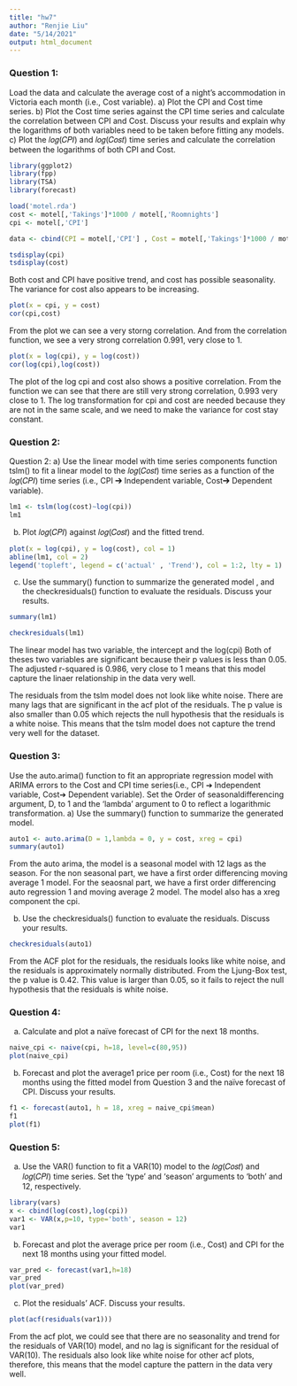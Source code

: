 ```yaml
---
title: "hw7"
author: "Renjie Liu"
date: "5/14/2021"
output: html_document
---
```

### Question 1:
Load the data and calculate the average cost of a night’s accommodation in Victoria each month (i.e.,
Cost variable).
a) Plot the CPI and Cost time series.
b) Plot the Cost time series against the CPI time series and calculate the correlation between CPI
and Cost.
Discuss your results and explain why the logarithms of both variables need to be taken before fitting any models.
c) Plot the 𝑙𝑜𝑔(𝐶𝑃𝐼) and 𝑙𝑜𝑔(𝐶𝑜𝑠𝑡) time series and calculate the correlation between the
logarithms of both CPI and Cost.
```r
library(ggplot2)
library(fpp)
library(TSA)
library(forecast)
```

```r
load('motel.rda')
cost <- motel[,'Takings']*1000 / motel[,'Roomnights']
cpi <- motel[,'CPI']

data <- cbind(CPI = motel[,'CPI'] , Cost = motel[,'Takings']*1000 / motel[,'Roomnights'])

tsdisplay(cpi)
tsdisplay(cost)
```
Both cost and CPI have positive trend, and cost has possible seasonality. The variance for cost also appears to be increasing.
```r
plot(x = cpi, y = cost)
cor(cpi,cost)
```
From the plot we can see a very storng correlation. And from the correlation function, we see a very strong correlation 0.991, very close to 1.

```r
plot(x = log(cpi), y = log(cost))
cor(log(cpi),log(cost))
```
The plot of the log cpi and cost also shows a positive correlation. From the function we can see that there are still very strong correlation, 0.993 very close to 1. The log transformation for cpi and cost are needed because they are not in the same scale, and we need to make the variance for cost stay constant.

### Question 2:
Question 2:
a) Use the linear model with time series components function tslm() to fit a linear model to the
𝑙𝑜𝑔(𝐶𝑜𝑠𝑡) time series as a function of the 𝑙𝑜𝑔(𝐶𝑃𝐼) time series (i.e., CPI ➔ Independent
variable, Cost➔ Dependent variable).
```r
lm1 <- tslm(log(cost)~log(cpi))
lm1
```


b) Plot 𝑙𝑜𝑔(𝐶𝑃𝐼) against 𝑙𝑜𝑔(𝐶𝑜𝑠𝑡) and the fitted trend.
```r
plot(x = log(cpi), y = log(cost), col = 1)
abline(lm1, col = 2)
legend('topleft', legend = c('actual' , 'Trend'), col = 1:2, lty = 1)
```

c) Use the summary() function to summarize the generated model , and the checkresiduals()
function to evaluate the residuals.
Discuss your results.
```r
summary(lm1)

checkresiduals(lm1)
```
The linear model has two variable, the intercept and the log(cpi) Both of theses two variables are significant because their p values is less than 0.05. The adjusted r-squared is 0.986, very close to 1 means that this model capture the linaer relationship in the data very well. 

The residuals from the tslm model does not look like white noise. There are many lags that are significant in the acf plot of the residuals. The p value is also smaller than 0.05 which rejects the null hypothesis that the residuals is a white noise. This means that the tslm model does not capture the trend very well for the dataset. 

### Question 3:
Use the auto.arima() function to fit an appropriate regression model with ARIMA errors to the Cost and
CPI time series(i.e., CPI ➔ Independent variable, Cost➔ Dependent variable). Set the Order of seasonaldifferencing
argument, D, to 1 and the ‘lambda’ argument to 0 to reflect a logarithmic transformation.
a) Use the summary() function to summarize the generated model.
```r
auto1 <- auto.arima(D = 1,lambda = 0, y = cost, xreg = cpi)
summary(auto1)
```

From the auto arima, the model is a seasonal model with 12 lags as the season. For the non seasonal part, we have a first order differencing moving average 1 model. For the seaosnal part, we have a first order differencing auto regression 1 and moving average 2 model. The model also has a xreg component the cpi. 

b) Use the checkresiduals() function to evaluate the residuals.
Discuss your results.
```r
checkresiduals(auto1)
```
From the ACF plot for the residuals, the residuals looks like white noise, and the residuals is approximately normally distributed. From the Ljung-Box test, the p value is 0.42. This value is larger than 0.05, so it fails to reject the null hypothesis that the residuals is white noise. 

### Question 4:
a) Calculate and plot a naïve forecast of CPI for the next 18 months.
```r
naive_cpi <- naive(cpi, h=18, level=c(80,95))
plot(naive_cpi)
```

b) Forecast and plot the average1 price per room (i.e., Cost) for the next 18 months using the fitted
model from Question 3 and the naïve forecast of CPI.
Discuss your results.
```r
f1 <- forecast(auto1, h = 18, xreg = naive_cpi$mean)
f1
plot(f1)
```

### Question 5:
a) Use the VAR() function to fit a VAR(10) model to the 𝑙𝑜𝑔(𝐶𝑜𝑠𝑡) and 𝑙𝑜𝑔(𝐶𝑃𝐼) time series. Set
the ‘type’ and ‘season’ arguments to 'both' and 12, respectively.
```r
library(vars)
x <- cbind(log(cost),log(cpi))
var1 <- VAR(x,p=10, type='both', season = 12)
var1
```

b) Forecast and plot the average price per room (i.e., Cost) and CPI for the next 18 months using
your fitted model.
```r
var_pred <- forecast(var1,h=18)
var_pred 
plot(var_pred) 
```

c) Plot the residuals’ ACF.
Discuss your results.
```r
plot(acf(residuals(var1)))
```
From the acf plot, we could see that there are no seasonality and trend for the residuals of VAR(10) model, and no lag is significant for the residual of VAR(10). The residuals also look like white noise for other acf plots, therefore, this means that the model capture the pattern in the data very well. 
